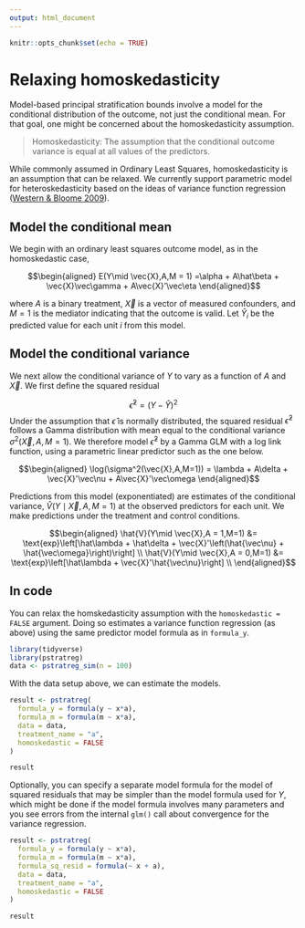 ```yaml
---
output: html_document
---
```


```r
knitr::opts_chunk$set(echo = TRUE)
```

# Relaxing homoskedasticity

Model-based principal stratification bounds involve a model for the conditional distribution of the outcome, not just the conditional mean. For that goal, one might be concerned about the homoskedasticity assumption.

> Homoskedasticity: The assumption that the conditional outcome variance is equal at all values of the predictors.

While commonly assumed in Ordinary Least Squares, homoskedasticity is an assumption that can be relaxed. We currently support parametric model for heteroskedasticity based on the ideas of variance function regression ([Western \& Bloome 2009](https://doi.org/10.1111/j.1467-9531.2009.01222.x)).

## Model the conditional mean

We begin with an ordinary least squares outcome model, as in the homoskedastic case,

$$\begin{aligned}
E(Y\mid \vec{X},A,M = 1) =\alpha + A\hat\beta  + \vec{X}\vec\gamma + A\vec{X}'\vec\eta
\end{aligned}$$

where $A$ is a binary treatment, $\vec{X}$ is a vector of measured confounders, and $M = 1$ is the mediator indicating that the outcome is valid. Let $\hat{Y}_i$ be the predicted value for each unit $i$ from this model.

## Model the conditional variance

We next allow the conditional variance of $Y$ to vary as a function of $A$ and $\vec{X}$. We first define the squared residual

$$\hat\epsilon^2 = \left(Y - \hat{Y}\right)^2$$
Under the assumption that $\hat\epsilon$ is normally distributed, the squared residual $\hat\epsilon^2$ follows a Gamma distribution with mean equal to the conditional variance $\sigma^2(\vec{X},A,M=1)$. We therefore model $\hat\epsilon^2$ by a Gamma GLM with a log link function, using a parametric linear predictor such as the one below.

$$\begin{aligned}
\log(\sigma^2(\vec{X},A,M=1)) = \lambda + A\delta  + \vec{X}'\vec\nu + A\vec{X}'\vec\omega
\end{aligned}$$

Predictions from this model (exponentiated) are estimates of the conditional variance, $\hat{V}(Y\mid \vec{X},A,M=1)$ at the observed predictors for each unit. We make predictions under the treatment and control conditions.

$$\begin{aligned}
\hat{V}(Y\mid \vec{X},A = 1,M=1) &= \text{exp}\left[\hat\lambda + \hat\delta  + \vec{X}'\left(\hat{\vec\nu} + \hat{\vec\omega}\right)\right] \\
\hat{V}(Y\mid \vec{X},A = 0,M=1) &= \text{exp}\left[\hat\lambda + \vec{X}'\hat{\vec\nu}\right] \\
\end{aligned}$$

## In code

You can relax the homskedasticity assumption with the `homoskedastic = FALSE` argument. Doing so estimates a variance function regression (as above) using the same predictor model formula as in `formula_y`.

```r
library(tidyverse)
library(pstratreg)
data <- pstratreg_sim(n = 100)
```

With the data setup above, we can estimate the models.

```r
result <- pstratreg(
  formula_y = formula(y ~ x*a),
  formula_m = formula(m ~ x*a),
  data = data,
  treatment_name = "a",
  homoskedastic = FALSE
)
```

```r
result
```

Optionally, you can specify a separate model formula for the model of squared residuals that may be simpler than the model formula used for $Y$, which might be done if the model formula involves many parameters and you see errors from the internal `glm()` call about convergence for the variance regression.

```r
result <- pstratreg(
  formula_y = formula(y ~ x*a),
  formula_m = formula(m ~ x*a),
  formula_sq_resid = formula(~ x + a),
  data = data,
  treatment_name = "a",
  homoskedastic = FALSE
)
```

```r
result
```
